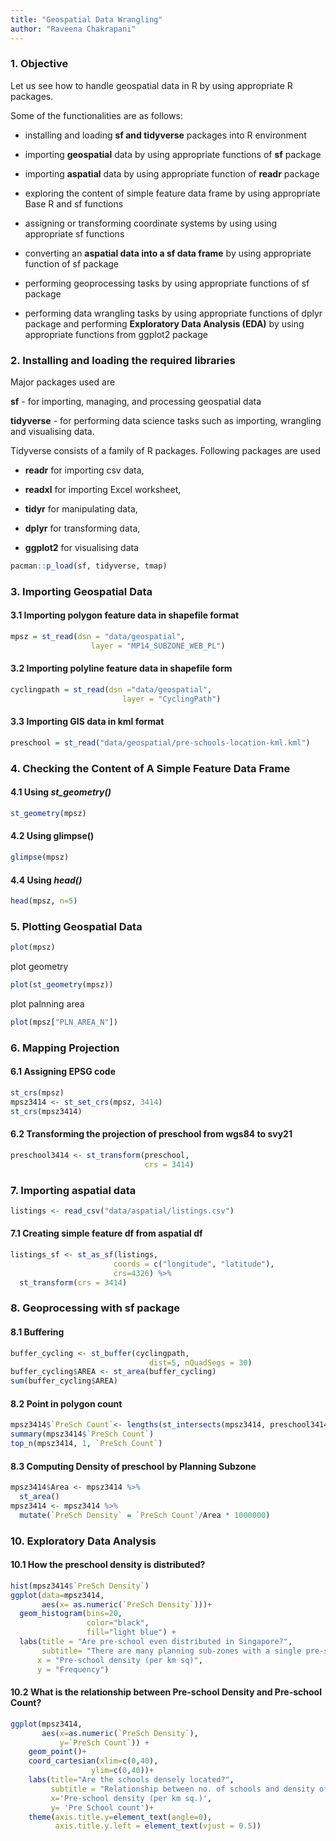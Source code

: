 ```yaml
---
title: "Geospatial Data Wrangling"
author: "Raveena Chakrapani"
---
```


### 1. Objective

Let us see how to handle geospatial data in R by using appropriate R packages.

Some of the functionalities are as follows:

-   installing and loading **sf and tidyverse** packages into R environment

-   importing **geospatial** data by using appropriate functions of **sf** package

-   importing **aspatial** data by using appropriate function of **readr** package

-   exploring the content of simple feature data frame by using appropriate Base R and sf functions

-   assigning or transforming coordinate systems by using using appropriate sf functions

-   converting an **aspatial data into a sf data frame** by using appropriate function of sf package

-   performing geoprocessing tasks by using appropriate functions of sf package

-   performing data wrangling tasks by using appropriate functions of dplyr package and performing **Exploratory Data Analysis (EDA)** by using appropriate functions from ggplot2 package

### 2. Installing and loading the required libraries

Major packages used are

**sf**  - for importing, managing, and processing geospatial data

**tidyverse** - for performing data science tasks such as importing, wrangling and visualising data.

Tidyverse consists of a family of R packages. Following packages are used

-   **readr** for importing csv data,

-   **readxl** for importing Excel worksheet,

-   **tidyr** for manipulating data,

-   **dplyr** for transforming data,

-   **ggplot2** for visualising data

```r
pacman::p_load(sf, tidyverse, tmap)
```

### 3. Importing Geospatial Data

#### 3.1 Importing polygon feature data in shapefile format

```r
mpsz = st_read(dsn = "data/geospatial", 
                  layer = "MP14_SUBZONE_WEB_PL")
```

#### 3.2 Importing polyline feature data in shapefile form

```r
cyclingpath = st_read(dsn ="data/geospatial", 
                         layer = "CyclingPath")
```

#### 3.3 Importing GIS data in kml format

```r
preschool = st_read("data/geospatial/pre-schools-location-kml.kml")
```

### 4. Checking the Content of A Simple Feature Data Frame

#### 4.1 Using *st_geometry()*

```r
st_geometry(mpsz)

```

#### 4.2 Using glimpse()

```r
glimpse(mpsz)
```

#### 4.4 Using *head()*

```r
head(mpsz, n=5)  
```

### 5. Plotting Geospatial Data

```r
plot(mpsz)
```

plot geometry

```r
plot(st_geometry(mpsz))
```

plot palnning area

```r
plot(mpsz["PLN_AREA_N"])
```

### 6. Mapping Projection

#### 6.1 Assigning EPSG code 

```r
st_crs(mpsz)
mpsz3414 <- st_set_crs(mpsz, 3414)
st_crs(mpsz3414)
```

#### 6.2 Transforming the projection of preschool from wgs84 to svy21

```r
preschool3414 <- st_transform(preschool, 
                              crs = 3414)
```

### 7. Importing aspatial data

```r
listings <- read_csv("data/aspatial/listings.csv")
```

#### 7.1 Creating simple feature df from aspatial df

```r
listings_sf <- st_as_sf(listings, 
                       coords = c("longitude", "latitude"),
                       crs=4326) %>%
  st_transform(crs = 3414)
```

### 8. Geoprocessing with sf package

#### 8.1 Buffering

```r
buffer_cycling <- st_buffer(cyclingpath, 
                               dist=5, nQuadSegs = 30)
buffer_cycling$AREA <- st_area(buffer_cycling)
sum(buffer_cycling$AREA)
```

#### 8.2 Point in polygon count

```r
mpsz3414$`PreSch Count`<- lengths(st_intersects(mpsz3414, preschool3414))
summary(mpsz3414$`PreSch Count`)
top_n(mpsz3414, 1, `PreSch Count`)
```

#### 8.3 Computing Density of preschool by Planning Subzone

```r
mpsz3414$Area <- mpsz3414 %>%
  st_area()
mpsz3414 <- mpsz3414 %>%
  mutate(`PreSch Density` = `PreSch Count`/Area * 1000000)
```

### 10. Exploratory Data Analysis

#### 10.1 How the preschool density is distributed?

```r
hist(mpsz3414$`PreSch Density`)
ggplot(data=mpsz3414, 
       aes(x= as.numeric(`PreSch Density`)))+
  geom_histogram(bins=20, 
                 color="black", 
                 fill="light blue") +
  labs(title = "Are pre-school even distributed in Singapore?",
       subtitle= "There are many planning sub-zones with a single pre-school, on the other hand, \nthere are two planning sub-zones with at least 20 pre-schools",
      x = "Pre-school density (per km sq)",
      y = "Frequency")
```

#### 10.2 What is the r**elationship between Pre-school Density and Pre-school Count?**

```r
ggplot(mpsz3414, 
       aes(x=as.numeric(`PreSch Density`), 
           y=`PreSch Count`)) + 
    geom_point()+
    coord_cartesian(xlim=c(0,40),
                  ylim=c(0,40))+
    labs(title="Are the schools densely located?",
         subtitle = "Relationship between no. of schools and density of schools per sq. km",
         x='Pre-school density (per km sq.)',
         y= 'Pre School count')+
    theme(axis.title.y=element_text(angle=0),
          axis.title.y.left = element_text(vjust = 0.5))
```

#### 
